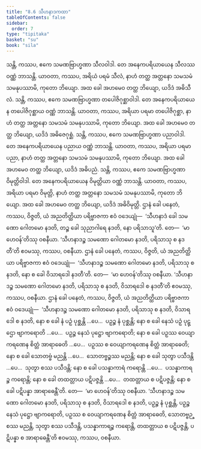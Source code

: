 ```yaml
---
title: "8.6 သီဟနာဒကထာ"
tableOfContents: false
sidebar:
  order: 7
type: "tipitaka"
basket: "su"
book: "sila"
---
```



<DynamicBreadcrumb />

<Division number="402" book="sila" e="ch" v="6" p="163">

<Paragraph number="674" book="sila">
သန္တိ, ကဿပ, ဧကေ သမဏဗြာဟ္မဏာ သီလဝါဒါ. တေ အနေကပရိယာယေန သီလဿ ဝဏ္ဏံ ဘာသန္တိ. ယာဝတာ, ကဿပ, အရိယံ ပရမံ သီလံ, နာဟံ တတ္ထ အတ္တနော သမသမံ သမနုပဿာမိ, ကုတော ဘိယျော. အထ ခေါ အဟမေဝ တတ္ထ ဘိယျော, ယဒိဒံ အဓိသီလံ.
</Paragraph>

<Paragraph number="675" book="sila">
သန္တိ, ကဿပ, ဧကေ သမဏဗြာဟ္မဏာ တပေါဇိဂုစ္ဆာဝါဒါ. တေ အနေကပရိယာယေန တပေါဇိဂုစ္ဆာယ ဝဏ္ဏံ ဘာသန္တိ. ယာဝတာ, ကဿပ, အရိယာ ပရမာ တပေါဇိဂုစ္ဆာ, နာဟံ တတ္ထ အတ္တနော သမသမံ သမနုပဿာမိ, ကုတော ဘိယျော. အထ ခေါ အဟမေဝ တတ္ထ ဘိယျော, ယဒိဒံ အဓိဇေဂုစ္ဆံ.
</Paragraph>

<Paragraph number="676" book="sila">
သန္တိ, ကဿပ, ဧကေ သမဏဗြာဟ္မဏာ ပညာဝါဒါ. တေ အနေကပရိယာယေန ပညာယ ဝဏ္ဏံ ဘာသန္တိ. ယာဝတာ, ကဿပ, အရိယာ ပရမာ ပညာ, နာဟံ တတ္ထ အတ္တနော သမသမံ သမနုပဿာမိ, ကုတော ဘိယျော. အထ ခေါ အဟမေဝ တတ္ထ ဘိယျော, ယဒိဒံ အဓိပညံ.
</Paragraph>

<Paragraph number="677" book="sila">
သန္တိ, ကဿပ, ဧကေ သမဏဗြာဟ္မဏာ ဝိမုတ္တိဝါဒါ. တေ အနေကပရိယာယေန ဝိမုတ္တိယာ ဝဏ္ဏံ ဘာသန္တိ. ယာဝတာ, ကဿပ, အရိယာ ပရမာ ဝိမုတ္တိ, နာဟံ တတ္ထ အတ္တနော သမသမံ သမနုပဿာမိ, ကုတော ဘိယျော. အထ ခေါ အဟမေဝ တတ္ထ ဘိယျော, ယဒိဒံ အဓိဝိမုတ္တိ.
</Paragraph>

</Division>
<Division number="403" book="sila" e="ch" v="6" p="164">

<Paragraph number="678" book="sila">
ဌာနံ ခေါ ပနေတံ, ကဿပ, ဝိဇ္ဇတိ, ယံ အညတိတ္ထိယာ ပရိဗ္ဗာဇကာ ဧဝံ ဝဒေယျုံ—  ‘သီဟနာဒံ ခေါ သမဏော ဂေါတမော နဒတိ, တဉ္စ ခေါ သုညာဂါရေ နဒတိ, နော ပရိသာသူ’တိ. တေ—  ‘မာ ဟေဝန်’တိဿု ဝစနီယာ. ‘သီဟနာဒဉ္စ သမဏော ဂေါတမော နဒတိ, ပရိသာသု စ နဒတီ’တိ ဧဝမဿု, ကဿပ, ဝစနီယာ.
</Paragraph>

<Paragraph number="679" book="sila">
ဌာနံ ခေါ ပနေတံ, ကဿပ, ဝိဇ္ဇတိ, ယံ အညတိတ္ထိယာ ပရိဗ္ဗာဇကာ ဧဝံ ဝဒေယျုံ—  ‘သီဟနာဒဉ္စ သမဏော ဂေါတမော နဒတိ, ပရိသာသု စ နဒတိ, နော စ ခေါ ဝိသာရဒေါ နဒတီ’တိ. တေ—  ‘မာ ဟေဝန်’တိဿု ဝစနီယာ. ‘သီဟနာဒဉ္စ သမဏော ဂေါတမော နဒတိ, ပရိသာသု စ နဒတိ, ဝိသာရဒေါ စ နဒတီ’တိ ဧဝမဿု, ကဿပ, ဝစနီယာ.
</Paragraph>

<Paragraph number="680" book="sila">
ဌာနံ ခေါ ပနေတံ, ကဿပ, ဝိဇ္ဇတိ, ယံ အညတိတ္ထိယာ ပရိဗ္ဗာဇကာ ဧဝံ ဝဒေယျုံ—  ‘သီဟနာဒဉ္စ သမဏော ဂေါတမော နဒတိ, ပရိသာသု စ နဒတိ, ဝိသာရဒေါ စ နဒတိ, နော စ ခေါ နံ ပဉှံ ပုစ္ဆန္တိ …ပေ…  ပဉှဉ္စ နံ ပုစ္ဆန္တိ; နော စ ခေါ နေသံ ပဉှံ ပုဋ္ဌော ဗျာကရောတိ …ပေ…  ပဉှဉ္စ နေသံ ပုဋ္ဌော ဗျာကရောတိ; နော စ ခေါ ပဉှဿ ဝေယျာကရဏေန စိတ္တံ အာရာဓေတိ …ပေ…  ပဉှဿ စ ဝေယျာကရဏေန စိတ္တံ အာရာဓေတိ; နော စ ခေါ သောတဗ္ဗံ မညန္တိ …ပေ…  သောတဗ္ဗဉ္စဿ မညန္တိ; နော စ ခေါ သုတွာ ပသီဒန္တိ …ပေ…  သုတွာ စဿ ပသီဒန္တိ; နော စ ခေါ ပသန္နာကာရံ ကရောန္တိ …ပေ…  ပသန္နာကာရဉ္စ ကရောန္တိ; နော စ ခေါ တထတ္တာယ ပဋိပဇ္ဇန္တိ …ပေ…  တထတ္တာယ စ ပဋိပဇ္ဇန္တိ; နော စ ခေါ ပဋိပန္နာ အာရာဓေန္တီ’တိ. တေ—  ‘မာ ဟေဝန်’တိဿု ဝစနီယာ. ‘သီဟနာဒဉ္စ သမဏော ဂေါတမော နဒတိ, ပရိသာသု စ နဒတိ, ဝိသာရဒေါ စ နဒတိ, ပဉှဉ္စ နံ ပုစ္ဆန္တိ, ပဉှဉ္စ နေသံ ပုဋ္ဌော ဗျာကရောတိ, ပဉှဿ စ ဝေယျာကရဏေန စိတ္တံ အာရာဓေတိ, သောတဗ္ဗဉ္စဿ မညန္တိ, သုတွာ စဿ ပသီဒန္တိ, ပသန္နာကာရဉ္စ ကရောန္တိ, တထတ္တာယ စ ပဋိပဇ္ဇန္တိ, ပဋိပန္နာ စ အာရာဓေန္တီ’တိ ဧဝမဿု, ကဿပ, ဝစနီယာ.
</Paragraph>
</Division>